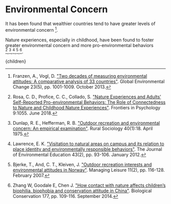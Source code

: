 


# Environmental Concern

It has been found that wealthier countries tend to have greater levels of environmental concern [^1].

Nature experiences, especially in childhood, have been found to foster greater environmental concern and more pro-environmental behaviors [^2],[^3],[^4],[^5],[^6].

[^1]: Franzen, A., Vogl, D. ["Two decades of measuring environmental attitudes: A comparative analysis of 33 countries"](https://www.sciencedirect.com/science/article/abs/pii/S0959378013000563). Global Environmental Change 23(5), pp. 1001-1009. October 2013.

[^2]: Rosa, C. D., Profice, C. C., Collado, S. ["Nature Experiences and Adults’ Self-Reported Pro-environmental Behaviors: The Role of Connectedness to Nature and Childhood Nature Experiences"](https://www.frontiersin.org/articles/10.3389/fpsyg.2018.01055/full). Frontiers in Psychology 9:1055. June 2018.

[^3]: Dunlap, R. E., Hefferman, R. B. ["Outdoor recreation and environmental concern: An empirical examination"](https://www.proquest.com/openview/df0f45943dccaea6d978bea73aef0f8c/1?pq-origsite=gscholar&cbl=1817355). Rural Sociology 40(1):18. April 1975.

[^4]: Lawrence, E. K. ["Visitation to natural areas on campus and its relation to place identity and environmentally responsible behaviors"](https://www.tandfonline.com/doi/abs/10.1080/00958964.2011.604654). The Journal of Environmental Education 43(2), pp. 93-106. January 2012.

[^5]: Bjerke, T., And, C. T., Kleiven, J. ["Outdoor recreation interests and environmental attitudes in Norway"](https://www.tandfonline.com/doi/abs/10.1080/13606710500520197). Managing Leisure 11(2), pp. 116-128. February 2007.

[^6]: Zhang W, Goodale E, Chen J. ["How contact with nature affects children’s biophilia, biophobia and conservation attitude in China"](https://www.sciencedirect.com/science/article/abs/pii/S0006320714002389). Biological Conservation 177, pp. 109-116. September 2014.

  <Article 
    focusAreaUrl={focusAreaUrl} 
    hierarchy={hierarchy} 
    site={site}
  >
    {children}
  </Article>